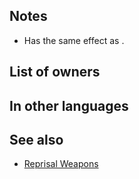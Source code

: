 {{Weapon Infobox
|tagid=SID_反攻の槍
|weaponType=Lance
|weaponName=Reprisal Lance
|might=10
|range=1
|effect=If foe initiates combat, grants Atk+6 during combat.
|cost=200
|exclusive=0
|statModifiers=0,10,0,0,0
|next=Reprisal Lance+
|promotionRarity=5
|promotionTier=1
|required=Steel Lance
|properties=random_all
}}
==Notes==
* Has the same effect as {{Pt|Fierce Stance 3}}.
{{IfFoeInitiates}}
{{Combat boosts}}
==List of owners==
{{Skill Hero List}}
==In other languages==
{{OtherLanguages
|japanese=反攻の槍
|german=Rachelanze
|spanishEU=Lanza represalia
|spanishLA=Lanza represal.
|french=Lance représailles
|italian=Lancia punitiva
|chineseTW=反攻之槍
|portuguese=Lança retaliativa
}}
==See also==
{{See also skills|cond=Description LIKE '%if foe initiates combat, grants Atk+%during combat%' AND WikiName NOT LIKE '%reprisal%'|columns=3}}
* [[Skill families#Reprisal|Reprisal Weapons]]
{{Weapons Navbox}}
